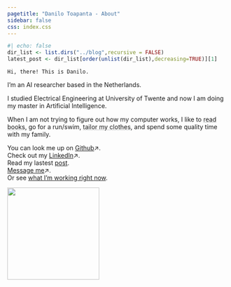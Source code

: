 ```yaml
---
pagetitle: "Danilo Toapanta - About"
sidebar: false
css: index.css
---
```

```r
#| echo: false
dir_list <- list.dirs("../blog",recursive = FALSE) 
latest_post <- dir_list[order(unlist(dir_list),decreasing=TRUE)][1]
```

:::{.disable-link-underline}

<!-- This is how you cna share your searches 
https://www.google.com/search?q=university+of+twente -->

```{=html}
<div class="quarto-about-solana column-body" >
    <div class="about-entity">
        <div class="entity-contents">
            <div class="about-contents">
                <main class="content" id="quarto-document-content">
                    <p>
                        <code>Hi, there! This is Danilo.</code>
                    </p>
                    <p>I’m an AI researcher based in the Netherlands.</p>
                    <p>I studied Electrical Engineering at University of Twente and now I am doing my master in Artificial Intelligence.</p>
                    <p>When I am not trying to figure out how my computer works, I like to <a href="../books/index.qmd" style="color:inherit; text-decoration:underline;text-decoration-color:#a3a6a8a1 ">read books</a>, go for a run/swim, <a href="../tailor/index.qmd" style="color:inherit; text-decoration:underline;text-decoration-color:#a3a6a8a1 ">tailor my clothes</a>, and spend some quality time with my family.</p>
                    <p>
                        You can look me up on <a href="https://github.com/danilotpnta?tab=repositories" target="_blank">Github</a>↗.<br> 
                        Check out my <a href="https://www.linkedin.com/in/DaniloToapnta/" target="_blank">LinkedIn</a>↗.<br> 
                        Read my lastest <a href="`r latest_post`">post</a>.<br> 
                        <!-- My (outdated) <a href="404.qmd">résumé</a>.<br>  -->
                        <a href="mailto:danilotpnta@gmail.com?subject=%5BWebsite%5D%20-%20%27Insert%20Subject%20Here%27" target="_blank">
                            Message me</a>↗.<br>
                        Or see <a href="../now/index.qmd">what I’m working right now</a>.
                    </p>
                </main>
            </div>
        </div>
        <img src="../assets/Danilo.jpeg" class="about-image rounded" style="width: 15em;">
    </div>
</div>

```
:::
























